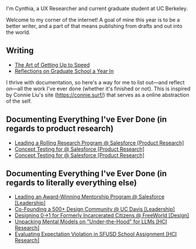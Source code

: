 
<NameTransition />

I'm Cynthia, a UX Researcher and current graduate student at UC Berkeley. 


Welcome to my corner of the internet! A goal of mine this year is to be a better writer, and a part of that means publishing from drafts and out into the world.

## Writing

- [The Art of Getting Up to Speed](/n/dx)
- [Reflections on Graduate School a Year In](/n/developer-marketing)





I thrive with documentation, so here's a way for me to list out—and reflect on—all the work I've ever done (whether it's finished or not). This is inspired by Connie Liu's site (https://connie.surf/) that serves as a online abstraction of the self.

## Documenting Everything I've Ever Done (in regards to product research)

- [Leading a Rolling Research Program @ Salesforce [Product Research]](https://github.com/leerob/next-music-player)
- [Concept Testing for  @ Salesforce [Product Research]](https://github.com/leerob/next-music-player)
- [Concept Testing for  @ Salesforce [Product Research]](https://github.com/leerob/next-music-player)


## Documenting Everything I've Ever Done (in regards to literally everything else)

- [Leading an Award-Winning Mentorship Program @ Salesforce [Leadership]](https://github.com/leerob/next-saas-starter)
- [Co-Founding a 500+ Design Community @ UC Davis [Leadership]](https://github.com/leerob/next-email-client)
- [Designing 0->1 for Formerly Incarcerated Citizens @ FreeWorld [Design]](https://github.com/leerob/next-music-player)
- [Unpacking Mental Models on "Under-the-Hood" for LLMs [HCI Research]](https://github.com/leerob/next-music-player)
- [Evaluating Expectation Violation in SFUSD School Assignment [HCI Research]](https://github.com/leerob/next-music-player)
